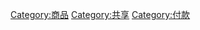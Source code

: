 {{Catnav|頁面分類|技术|产业|商業}}

[[Category:商品|Category:商品]]
[[Category:共享|Category:共享]]
[[Category:付款|Category:付款]]